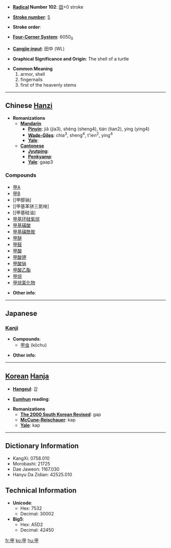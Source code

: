* '''[[Wiktionary:Chinese radical index| Radical]] Number 102''': [[Wiktionary:Chinese radical index 田|田]]+0 stroke

* '''[[Wiktionary:Chinese total strokes index|Stroke number]]''': [[Wiktionary:Chinese total strokes index 5|5]]

* '''Stroke order''': 

* '''[[Wiktionary:Chinese four corner index|Four-Corner System]]''': 6050<sub>0</sub>

* '''[[Wiktionary:Chinese Cangjie index|Cangjie input]]''': 田中 (WL)

* '''Graphical Significance and Origin''': The shell of a turtle

* '''Common Meaning'''
*#armor, shell
*# fingernails
*# first of the heavenly stems


----

== Chinese [[Hanzi]] ==

* '''Romanizations'''
** '''[[Mandarin]]'''
*** '''[[Pinyin]]''': jiǎ (jia3), shèng (sheng4), tián (tian2), yìng (ying4)
*** '''[[Wade-Giles]]''': chia<sup>3</sup>, sheng<sup>4</sup>, t'ien<sup>2</sup>, ying<sup>4</sup>
*** '''[[Yale]]''': 
** '''[[Cantonese]]'''
*** '''[[Jyutping]]''':
*** '''[[Penkyamp]]''': 
*** '''[[Yale]]''': gaap3

===Compounds===
*[[甲A]]
*[[甲B]]
*[[甲醇钠]
*[[甲基苯骈三氮唑]
*[[甲基硅油]
*[[甲基环硅氧烷]]
*[[甲基磺酸]]
*[[甲基磺酰胺]]
*[[甲醚]]
*[[甲醛]]
*[[甲酸]]
*[[甲酸钾]]
*[[甲酸钠]]
*[[甲酸乙酯]]
*[[甲烷]]
*[[甲烷氯化物]]


* '''Other info''': 

----

==Japanese==

===[[Kanji]]===
{{kanji|on readings=[[こう]] (kō), [[かん]] (kan)
|kun readings=[[よろい]] (yoroi), [[つめ]] (tsume), [[きのえ]] (kinoe)
}}

* '''Compounds''':
**[[甲虫]] (kōchu)

* '''Other info''':  

----

== [[Korean]] [[Hanja]] ==

* '''[[Hangeul]]''': 갑

* '''[[Eumhun]] reading''': 

* '''Romanizations'''
** '''[[The 2000 South Korean Revised Romanization|The 2000 South Korean Revised]]''': gap
** '''[[McCune-Reischauer]]''': kap
** '''[[Yale]]''': kap

----

== Dictionary Information ==

* KangXi: 0758.010
* Morobashi: 21725
* Dae Jaweon: 1167.030
* Hanyu Da Zidian: 42525.010

== Technical Information ==

* '''Unicode''':
** Hex: 7532
** Decimal: 30002
* '''Big5''':
** Hex: A5D2
** Decimal: 42450

[[fr:甲]]
[[ko:甲]]
[[hu:甲]]